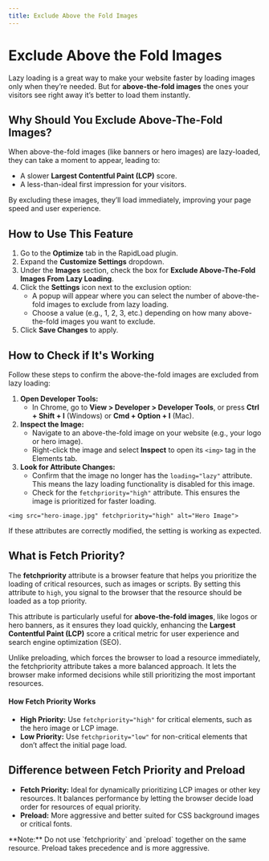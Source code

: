 ```yaml
---
title: Exclude Above the Fold Images
--- 
```



# Exclude Above the Fold Images

Lazy loading is a great way to make your website faster by loading images only when they’re needed. 
But for **above-the-fold images** the ones your visitors see right away it’s better to load them instantly.

## Why Should You Exclude Above-The-Fold Images?

When above-the-fold images (like banners or hero images) are lazy-loaded, they can take a moment to appear, leading to:

*  A slower **Largest Contentful Paint (LCP)** score.
*  A less-than-ideal first impression for your visitors.

By excluding these images, they’ll load immediately, improving your page speed and user experience.

## How to Use This Feature

1. Go to the **Optimize** tab in the RapidLoad plugin.
2. Expand the **Customize Settings** dropdown.
3. Under the **Images** section, check the box for **Exclude Above-The-Fold Images From Lazy Loading**.
4. Click the **Settings** icon next to the exclusion option:
    *   A popup will appear where you can select the number of above-the-fold images to exclude from lazy loading.
    *   Choose a value (e.g., 1, 2, 3, etc.) depending on how many above-the-fold images you want to exclude.
5. Click **Save Changes** to apply.

## How to Check if It's Working

Follow these steps to confirm the above-the-fold images are excluded from lazy loading:

1. **Open Developer Tools:**
    *   In Chrome, go to **View > Developer > Developer Tools**, or press **Ctrl + Shift + I** (Windows) or **Cmd + Option + I** (Mac).
2. **Inspect the Image:**
    *   Navigate to an above-the-fold image on your website (e.g., your logo or hero image).
    *   Right-click the image and select **Inspect** to open its `<img>` tag in the Elements tab.
3. **Look for Attribute Changes:**
    *   Confirm that the image no longer has the `loading="lazy"` attribute. This means the lazy loading functionality is disabled for this image.
    *   Check for the `fetchpriority="high"` attribute. This ensures the image is prioritized for faster loading.

```plain
<img src="hero-image.jpg" fetchpriority="high" alt="Hero Image">
```

If these attributes are correctly modified, the setting is working as expected.

## What is Fetch Priority?

The **fetchpriority** attribute is a browser feature that helps you prioritize the loading of critical resources, such as images or scripts. By setting this attribute to `high`, you signal to the browser that the resource should be loaded as a top priority.

This attribute is particularly useful for **above-the-fold images**, like logos or hero banners, as it ensures they load quickly, enhancing the **Largest Contentful Paint (LCP)** score a critical metric for user experience and search engine optimization (SEO).

Unlike preloading, which forces the browser to load a resource immediately, the fetchpriority attribute takes a more balanced approach. It lets the browser make informed decisions while still prioritizing the most important resources.

#### How Fetch Priority Works

*   **High Priority:** Use `fetchpriority="high"` for critical elements, such as the hero image or LCP image.
*   **Low Priority:** Use `fetchpriority="low"` for non-critical elements that don’t affect the initial page load.

## Difference between Fetch Priority and Preload

*   **Fetch Priority:** Ideal for dynamically prioritizing LCP images or other key resources. It balances performance by letting the browser decide load order for resources of equal priority.
*   **Preload:** More aggressive and better suited for CSS background images or critical fonts.

<Callout type="error" emoji="️📌">
**Note:** Do not use `fetchpriority` and `preload` together on the same resource. Preload takes precedence and is more aggressive.
</Callout>
